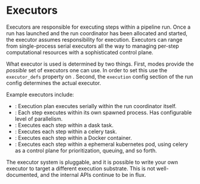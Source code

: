
# Executors

Executors are responsible for executing steps within a pipeline run. Once a run has launched
and the run coordinator has been allocated and started, the executor assumes responsibility
for execution. Executors can range from single-process serial executors all the way to managing
per-step computational resources with a sophisticated control plane.

What executor is used is determined by two things. First, modes provide the _possible_ set of
executors one can use. In order to set this use the `executor_defs` property on <PyObject module="dagster" object="ModeDefinition" />.
Second, the `execution` config section of the
run config determines the actual executor.

Example executors include:

- <PyObject module="dagster" object="in_process_executor" />: Execution plan
  executes serially within the run coordinator itself.
- <PyObject module="dagster" object="multiprocess_executor" />: Each step
  executes within its own spawned process. Has configurable level of
  parallelism.
- <PyObject module="dagster_dask" object="dask_executor" />: Executes each step
  within a dask task.
- <PyObject module="dagster_celery" object="celery_executor" />: Executes each
  step within a celery task.
- <PyObject module="dagster_celery_docker" object="celery_docker_executor" />:
  Executes each step within a Docker container.
- <PyObject module="dagster_celery_k8s" object="celery_k8s_job_executor" />:
  Executes each step within a ephemeral kubernetes pod, using celery as a
  control plane for prioritization, queuing, and so forth.

The executor system is pluggable, and it is possible to write your own executor to target a different
execution substrate. This is not well-documented, and the internal APIs continue to be in flux.
